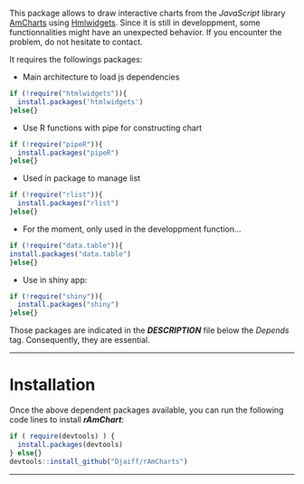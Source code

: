 This package allows to draw interactive charts from the *JavaScript* library [AmCharts][url_amcharts] using [Hmlwidgets][url_htmlwidgets].
Since it is still in developpment, some functionnalities might have an unexpected behavior. If you encounter the problem, do not hesitate to contact.

It requires the followings packages:

- Main architecture to load js dependencies
```r
if (!require("htmlwidgets")){
  install.packages('htmlwidgets')
}else{}
```

- Use R functions with pipe for constructing chart
```r
if (!require("pipeR")){
  install.packages("pipeR")
}else{}
```

- Used in package to manage list
```r
if (!require("rlist")){
  install.packages("rlist")
}else{}
```

- For the moment, only used in the developpment function...
```r
if (!require("data.table")){
install.packages("data.table")
}else{}
```

- Use in shiny app:
```r
if (!require("shiny")){
  install.packages("shiny")  
}else{}
```

Those packages are indicated in the ***DESCRIPTION*** file below the *Depends* tag. Consequently, they are essential.

---

# Installation

Once the above dependent packages available, you can run the following code lines to install ***rAmChart***:

```r
if ( require(devtools) ) {
  install.packages(devtools)
} else{}
devtools::install_github("Djaiff/rAmCharts")
```

---

[url_amcharts]: http://www.amcharts.com
[url_htmlwidgets]: http://www.htmlwidgets.org
